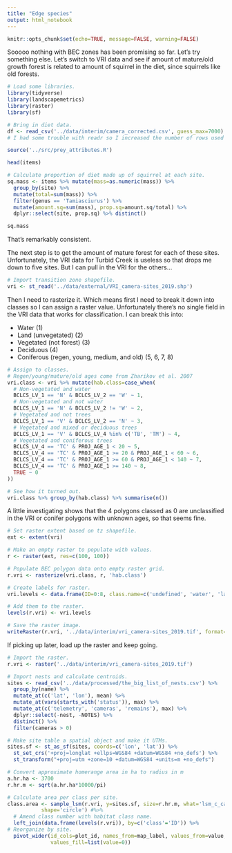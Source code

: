 ```yaml
---
title: "Edge species"
output: html_notebook
---
```


```r
knitr::opts_chunk$set(echo=TRUE, message=FALSE, warning=FALSE)
```

Sooooo nothing with BEC zones has been promising so far. Let's try something else. Let's switch to VRI data and see if amount of mature/old growth forest is related to amount of squirrel in the diet, since squirrels like old forests.

```r
# Load some libraries.
library(tidyverse)
library(landscapemetrics)
library(raster)
library(sf)

# Bring in diet data.
df <- read_csv('../data/interim/camera_corrected.csv', guess_max=7000)
# I had some trouble with readr so I increased the number of rows used to guess.

source('../src/prey_attributes.R')

head(items)

# Calculate proportion of diet made up of squirrel at each site.
sq.mass <- items %>% mutate(mass=as.numeric(mass)) %>% 
  group_by(site) %>% 
  mutate(total=sum(mass)) %>% 
  filter(genus == 'Tamiasciurus') %>% 
  mutate(amount.sq=sum(mass), prop.sq=amount.sq/total) %>% 
  dplyr::select(site, prop.sq) %>% distinct()

sq.mass
```

That's remarkably consistent.

The next step is to get the amount of mature forest for each of these sites. Unfortunately, the VRI data for Turbid Creek is useless so that drops me down to five sites. But I can pull in the VRI for the others...

```r
# Import transition zone shapefile.
vri <- st_read('../data/external/VRI_camera-sites_2019.shp')
```

Then I need to rasterize it. Which means first I need to break it down into classes so I can assign a raster value. Unfortunately there's no single field in the VRI data that works for classification. I can break this into:

* Water (1)
* Land (unvegetated) (2)
* Vegetated (not forest) (3)
* Deciduous (4)
* Coniferous (regen, young, medium, and old) (5, 6, 7, 8)

```r
# Assign to classes.
# Regen/young/mature/old ages come from Zharikov et al. 2007
vri.class <- vri %>% mutate(hab.class=case_when(
  # Non-vegetated and water
  BCLCS_LV_1 == 'N' & BCLCS_LV_2 == 'W' ~ 1, 
  # Non-vegetated and not water
  BCLCS_LV_1 == 'N' & BCLCS_LV_2 != 'W' ~ 2, 
  # Vegetated and not trees
  BCLCS_LV_1 == 'V' & BCLCS_LV_2 == 'N' ~ 3,
  # Vegetated and mixed or deciduous trees
  BCLCS_LV_1 == 'V' & BCLCS_LV_4 %in% c('TB', 'TM') ~ 4,
  # Vegetated and coniferous trees
  BCLCS_LV_4 == 'TC' & PROJ_AGE_1 < 20 ~ 5,
  BCLCS_LV_4 == 'TC' & PROJ_AGE_1 >= 20 & PROJ_AGE_1 < 60 ~ 6,
  BCLCS_LV_4 == 'TC' & PROJ_AGE_1 >= 60 & PROJ_AGE_1 < 140 ~ 7,
  BCLCS_LV_4 == 'TC' & PROJ_AGE_1 >= 140 ~ 8,
  TRUE ~ 0
))

# See how it turned out.
vri.class %>% group_by(hab.class) %>% summarise(n())
```

A little investigating shows that the 4 polygons classed as 0 are unclassified in the VRI or conifer polygons with unknown ages, so that seems fine. 

```r
# Set raster extent based on tz shapefile.
ext <- extent(vri)

# Make an empty raster to populate with values.
r <- raster(ext, res=c(100, 100))

# Populate BEC polygon data onto empty raster grid.
r.vri <- rasterize(vri.class, r, 'hab.class')

# Create labels for raster.
vri.levels <- data.frame(ID=0:8, class.name=c('undefined', 'water', 'land', 'unforested', 'deciduous', 'regen', 'young', 'mature', 'old'))

# Add them to the raster.
levels(r.vri) <- vri.levels

# Save the raster image.
writeRaster(r.vri, '../data/interim/vri_camera-sites_2019.tif', format='GTiff')
```

If picking up later, load up the raster and keep going.

```r
# Import the raster.
r.vri <- raster('../data/interim/vri_camera-sites_2019.tif')

# Import nests and calculate centroids.
sites <- read_csv('../data/processed/the_big_list_of_nests.csv') %>% 
  group_by(name) %>% 
  mutate_at(c('lat', 'lon'), mean) %>% 
  mutate_at(vars(starts_with('status')), max) %>% 
  mutate_at(c('telemetry', 'cameras', 'remains'), max) %>% 
  dplyr::select(-nest, -NOTES) %>% 
  distinct() %>% 
  filter(cameras > 0)

# Make site table a spatial object and make it UTMs.
sites.sf <- st_as_sf(sites, coords=c('lon', 'lat')) %>%
  st_set_crs('+proj=longlat +ellps=WGS84 +datum=WGS84 +no_defs') %>%
  st_transform("+proj=utm +zone=10 +datum=WGS84 +units=m +no_defs")

# Convert approximate homerange area in ha to radius in m
a.hr.ha <- 3700
r.hr.m <- sqrt(a.hr.ha*10000/pi)

# Calculate area per class per site.
class.area <- sample_lsm(r.vri, y=sites.sf, size=r.hr.m, what='lsm_c_ca', 
           shape='circle') #%>% 
  # Amend class number with habitat class name.
  left_join(data.frame(levels(r.vri)), by=c('class'='ID')) %>% 
# Reorganize by site.  
  pivot_wider(id_cols=plot_id, names_from=map_label, values_from=value, 
              values_fill=list(value=0))
```